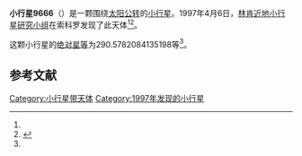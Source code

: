 {{Infobox planet
| bgcolour = #FFFFC0
| name = 9666
| symbol = 
| image = 
| caption = 
| discovery = yes
| discovery_ref = 
| discoverer = [[林肯近地小行星研究小组|林肯近地小行星研究小组]]
| discovery_site = [[索科罗|索科罗]] 
| discovered = 1997年4月6日
| designations = yes
| mp_name = 
| named_after = 
| alt_names = 1997 GM22/ 1985 TN1 / 1992 DV13
| mp_category = [[主带小行星|主带小行星]]
| orbit_ref = <ref name="a">[http://ssd.jpl.nasa.gov/sbdb.cgi?sstr=9666 9666] {{Wayback|url=http://ssd.jpl.nasa.gov/sbdb.cgi?sstr=9666 |date=20210901102252 }}，小行星數據庫瀏覽器（JPL Small-Body Database Browser）－[[美国国家航空航天局|美国国家航空航天局]]喷气推进实验室</ref>
| epoch = 2456400.5 (2013年4月18日更新)
| aphelion = {{convert|3.141840343378675|AU|km|3|abbr=on|lk=out}}
| perihelion = {{convert|2.13641188873298|AU|km|3|abbr=on}}
| semimajor = {{convert|2.639126116055828|AU|km|3|abbr=on}}
| eccentricity = 0.19048511
| period = 1565.98877 [[日|日]]<br />4.29[[儒略年|儒略年]]
| avg_speed = 
| inclination = 12.35717562660655
| asc_node = 30.9194487746394
| mean_anomaly = 
| arg_peri = 290.5782084135198
| satellites = 
| physical_characteristics = yes
| dimensions = 
| mass = 
| density = 
| surface_grav = 
| escape_velocity = 
| sidereal_day = 
| axial_tilt = 
| pole_ecliptic_lat = 
| pole_ecliptic_lon = 
| albedo = 
| temperatures= 
| temp_name1 = 
| mean_temp_1 = 
| max_temp_1 = 
| temp_name2 = 
| max_temp_2 = 
| spectral_type = 
| abs_magnitude = 290.5782084135198
}}

'''小行星9666'''（{{lang-en|9666}}）是一颗围绕[[太阳|太阳]][[公转|公转]]的[[小行星|小行星]]。1997年4月6日，[[林肯近地小行星研究小组|林肯近地小行星研究小组]]在索科罗发现了此天体<ref name="a" /><ref>{{cite news|title=小行星列表|url=http://cfa-www.harvard.edu/iau/lists/NumberedMPs.txt|accessdate=2013-07-08|newspaper=哈佛大学|archive-date=2008-05-17|archive-url=https://web.archive.org/web/20080517010638/http://cfa-www.harvard.edu/iau/lists/NumberedMPs.txt|dead-url=no}}</ref>。

这颗小行星的[[绝对星等|绝对星等]]为290.5782084135198等<ref name="a" />。

==参考文献==
{{reflist}}
{{Minor Planet Number|[[小行星9665|小行星9665]]|[[小行星9667|小行星9667]]}}

{{小天体}}

[[Category:小行星带天体|Category:小行星带天体]]
[[Category:1997年发现的小行星|Category:1997年发现的小行星]]

{{asteroid-stub}}